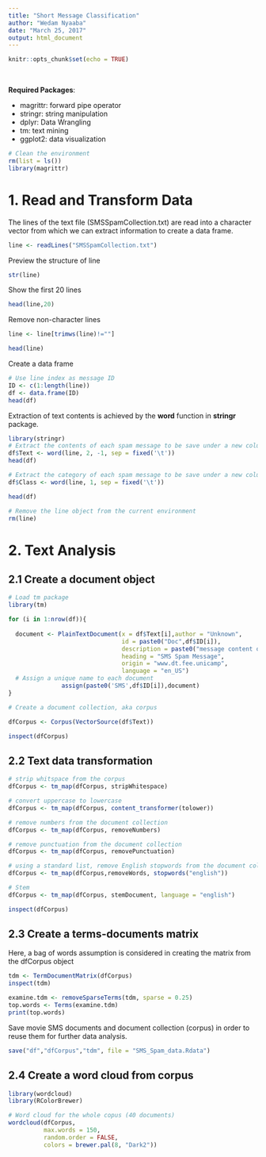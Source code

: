```yaml
---
title: "Short Message Classification"
author: "Wedam Nyaaba"
date: "March 25, 2017"
output: html_document
---
```


```r
knitr::opts_chunk$set(echo = TRUE)
```

&nbsp;
&nbsp;

**Required Packages**:

- magrittr: forward pipe operator
- stringr: string manipulation
- dplyr: Data Wrangling
- tm: text mining
- ggplot2: data visualization



\newpage

```r
# Clean the environment
rm(list = ls())
library(magrittr)

```

# 1. Read and Transform Data

The lines of the text file (SMSSpamCollection.txt) are read into a character vector from which we can extract information to create a data frame.

```r
line <- readLines("SMSSpamCollection.txt")

```

Preview the structure of line

```r
str(line)
```
Show the first 20 lines

```r
head(line,20)
```
Remove non-character lines
```r
line <- line[trimws(line)!=""]

head(line)
```

Create a data frame
```r
# Use line index as message ID 
ID <- c(1:length(line))
df <- data.frame(ID)
head(df)
```
Extraction of text contents is achieved by the **word** function in **stringr** package.
```r
library(stringr)
# Extract the contents of each spam message to be save under a new column (Text) in df
df$Text <- word(line, 2, -1, sep = fixed('\t'))
head(df)
```
 
```r
# Extract the category of each spam message to be save under a new column (Class) in df
df$Class <- word(line, 1, sep = fixed('\t'))

head(df)
```

```r
# Remove the line object from the current environment
rm(line)
```

# 2. Text Analysis

## 2.1 Create a document object
```r
# Load tm package
library(tm)

```

```r
for (i in 1:nrow(df)){
  
  document <- PlainTextDocument(x = df$Text[i],author = "Unknown",
                                id = paste0("Doc",df$ID[i]),
                                description = paste0("message content of SMS ",df$ID[i]),
                                heading = "SMS Spam Message",
                                origin = "www.dt.fee.unicamp",
                                language = "en_US")
  # Assign a unique name to each document 
               assign(paste0('SMS',df$ID[i]),document)
}
```

```r
# Create a document collection, aka corpus

dfCorpus <- Corpus(VectorSource(df$Text))

inspect(dfCorpus)
```

## 2.2 Text data transformation

```r
# strip whitspace from the corpus
dfCorpus <- tm_map(dfCorpus, stripWhitespace)

# convert uppercase to lowercase 
dfCorpus <- tm_map(dfCorpus, content_transformer(tolower))

# remove numbers from the document collection
dfCorpus <- tm_map(dfCorpus, removeNumbers)

# remove punctuation from the document collection
dfCorpus <- tm_map(dfCorpus, removePunctuation)

# using a standard list, remove English stopwords from the document collection
dfCorpus <- tm_map(dfCorpus,removeWords, stopwords("english"))

# Stem
dfCorpus <- tm_map(dfCorpus, stemDocument, language = "english")  

inspect(dfCorpus) 
```

## 2.3 Create a terms-documents matrix

Here, a bag of words assumption is considered in creating the matrix from the dfCorpus object
```r
tdm <- TermDocumentMatrix(dfCorpus)
inspect(tdm)
```
```r
examine.tdm <- removeSparseTerms(tdm, sparse = 0.25)
top.words <- Terms(examine.tdm)
print(top.words) 
```

Save movie SMS documents and document collection (corpus) in order to reuse them for further data analysis.
```r
save("df","dfCorpus","tdm", file = "SMS_Spam_data.Rdata")
```

## 2.4 Create a word cloud from corpus

```r
library(wordcloud)
library(RColorBrewer)

# Word cloud for the whole copus (40 documents)
wordcloud(dfCorpus, 
          max.words = 150,
          random.order = FALSE,
          colors = brewer.pal(8, "Dark2"))

```





